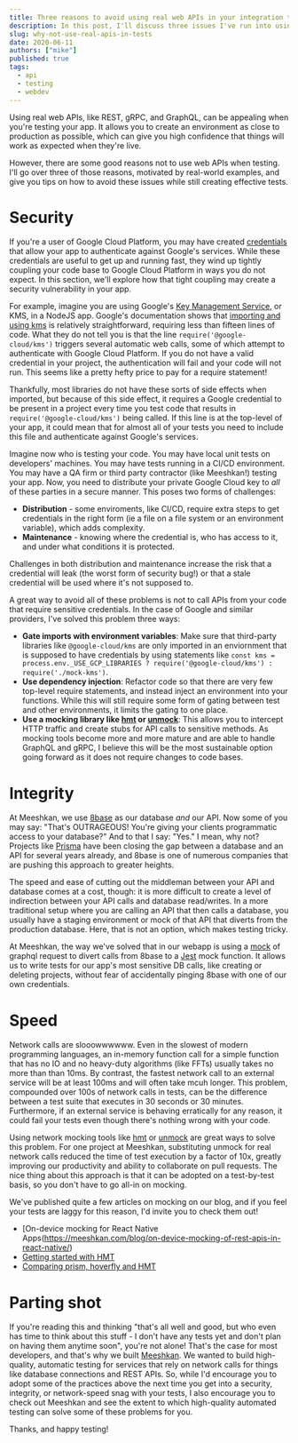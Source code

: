 ```yaml
---
title: Three reasons to avoid using real web APIs in your integration tests
description: In this post, I'll discuss three issues I've run into using real APIs when testing and the solutions I've used.
slug: why-not-use-real-apis-in-tests
date: 2020-06-11
authors: ["mike"]
published: true
tags:
  - api
  - testing
  - webdev
---
```


Using real web APIs, like REST, gRPC, and GraphQL, can be appealing when you're testing your app. It allows you to create an environment as close to production as possible, which can give you high confidence that things will work as expected when they're live. 

However, there are some good reasons not to use web APIs when testing. I'll go over three of those reasons, motivated by real-world examples, and give you tips on how to avoid these issues while still creating effective tests.

# Security

If you're a user of Google Cloud Platform, you may have created [credentials](https://cloud.google.com/docs/authentication/getting-started) that allow your app to authenticate against Google's services. While these credentials are useful to get up and running fast, they wind up tightly coupling your code base to Google Cloud Platform in ways you do not expect. In this section, we'll explore how that tight coupling may create a security vulnerability in your app.

For example, imagine you are using Google's [Key Management Service](https://cloud.google.com/kms/), or KMS, in a NodeJS app. Google's documentation shows that [importing and using kms](https://cloud.google.com/kms/docs/reference/libraries#client-libraries-install-nodejs) is relatively straightforward, requiring less than fifteen lines of code. What they do not tell you is that the line `require('@google-cloud/kms')` triggers several automatic web calls, some of which attempt to authenticate with Google Cloud Platform. If you do not have a valid credential in your project, the authentication will fail and your code will not run. This seems like a pretty hefty price to pay for a require statement!

Thankfully, most libraries do not have these sorts of side effects when imported, but because of this side effect, it requires a Google credential to be present in a project every time you test code that results in `require('@google-cloud/kms')` being called. If this line is at the top-level of your app, it could mean that for almost all of your tests you need to include this file and authenticate against Google's services.

Imagine now who is testing your code. You may have local unit tests on developers' machines. You may have tests running in a CI/CD environment. You may have a QA firm or third party contractor (like Meeshkan!) testing your app. Now, you need to distribute your private Google Cloud key to _all_ of these parties in a secure manner. This poses two forms of challenges:

- **Distribution** - some enviroments, like CI/CD, require extra steps to get credentials in the right form (ie a file on a file system or an environment variable), which adds complexity.
- **Maintenance** - knowing where the credential is, who has access to it, and under what conditions it is protected.

Challenges in both distribution and maintenance increase the risk that a credential will leak (the worst form of security bug!) or that a stale credential will be used where it's not supposed to.

A great way to avoid all of these problems is not to call APIs from your code that require sensitive credentials. In the case of Google and similar providers, I've solved this problem three ways:

- **Gate imports with environment variables**: Make sure that third-party libraries like `@google-cloud/kms` are only imported in an enviornment that is supposed to have credentials by using statements like `const kms = process.env._USE_GCP_LIBRARIES ? require('@google-cloud/kms') : require('./mock-kms')`.
- **Use dependency injection**: Refactor code so that there are very few top-level require statements, and instead inject an environment into your functions. While this will still require some form of gating between test and other environments, it limits the gating to one place.
- **Use a mocking library like [hmt](https://github.com/meeshkan/hmt) or [unmock](https://github.com/meeshkan/unmock-js)**: This allows you to intercept HTTP traffic and create stubs for API calls to sensitive methods.  As mocking tools become more and more mature and are able to handle GraphQL and gRPC, I believe this will be the most sustainable option going forward as it does not require changes to code bases. 

# Integrity

At Meeshkan, we use [8base](https://8base.com) as our database _and_ our API. Now some of you may say: "That's OUTRAGEOUS! You're giving your clients programmatic access to your database?" And to that I say: "Yes." I mean, why not?  Projects like [Prisma](https://prisma.io) have been closing the gap between a database and an API for several years already, and 8base is one of numerous companies that are pushing this approach to greater heights.

The speed and ease of cutting out the middleman between your API and database comes at a cost, though: it is more difficult to create a level of indirection between your API calls and database read/writes. In a more traditional setup where you are calling an API that then calls a database, you usually have a staging environment or mock of that API that diverts from the production database. Here, that is not an option, which makes testing tricky.

At Meeshkan, the way we've solved that in our webapp is using a [mock](https://github.com/meeshkan/webapp/blob/master/mocks/graphql-request.ts) of graphql request to divert calls from 8base to a [Jest](https://jestjs.io/) mock function. It allows us to write tests for our app's most sensitive DB calls, like creating or deleting projects, without fear of accidentally pinging 8base with one of our own credentials.

# Speed

Network calls are slooowwwwww. Even in the slowest of modern programming languages, an in-memory function call for a simple function that has no IO and no heavy-duty algorithms (like FFTs) usually takes no more than than 10ms. By contrast, the fastest network call to an external service will be at least 100ms and will often take mcuh longer. This problem, compounded over 100s of network calls in tests, can be the difference between a test suite that executes in 30 seconds or 30 minutes. Furthermore, if an external service is behaving erratically for any reason, it could fail your tests even though there's nothing wrong with your code.

Using network mocking tools like [hmt](https://github.com/meeshkan/hmt) or [unmock](https://github.com/meeshkan/unmock-js) are great ways to solve this problem. For one project at Meeshkan, substituting unmock for real network calls reduced the time of test execution by a factor of 10x, greatly improving our productivity and ability to collaborate on pull requests. The nice thing about this approach is that it can be adopted on a test-by-test basis, so you don't have to go all-in on mocking.

We've published quite a few articles on mocking on our blog, and if you feel your tests are laggy for this reason, I'd invite you to check them out!

- [On-device mocking for React Native Apps(https://meeshkan.com/blog/on-device-mocking-of-rest-apis-in-react-native/)
- [Getting started with HMT](https://meeshkan.com/blog/getting-started-with-hmt/)
- [Comparing prism, hoverfly and HMT](https://meeshkan.com/blog/comparing-prism-hoverfly-and-hmt-part-1/)

# Parting shot

If you're reading this and thinking "that's all well and good, but who even has time to think about this stuff - I don't have any tests yet and don't plan on having them anytime soon", you're not alone! That's the case for most developers, and that's why we built [Meeshkan](https://meeshkan.com). We wanted to build high-quality, automatic testing for services that rely on network calls for things like database connections and REST APIs. So, while I'd encourage you to adopt some of the practices above the next time you get into a security, integrity, or network-speed snag with your tests, I also encourage you to check out Meeshkan and see the extent to which high-quality automated testing can solve some of these problems for you.

Thanks, and happy testing!
